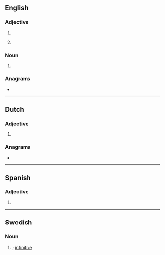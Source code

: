 {{also|INF|inf|inf.}}
==English==

===Adjective===
{{en-adj|-}}

# {{abbreviation|inferior|lang=en}}
# {{lb|en|lexicography}} {{abbreviation of|informal|lang=en}}

===Noun===
{{en-noun|?}}

# {{lb|en|grammar}} {{abbreviation of|infinitive|lang=en}}

===Anagrams===
* {{anagrams|en|a=fin|Fin|Fin.|NFI|f***in'|fin|if'n}}

----

==Dutch==

===Adjective===
{{head|nl|adjective}}

# {{abbreviation of|informeel|lang=nl}}

===Anagrams===
* {{l|nl|Fin}}

----

==Spanish==

===Adjective===
{{head|es|adjective}}

# {{abbreviation of|inferior|lang=es}}

----

==Swedish==

===Noun===
{{head|sv|noun}}

# {{lb|sv|lexicography|grammar}} {{abbreviation of|infinitiv|dot=|lang=sv}}; [[infinitive]]
